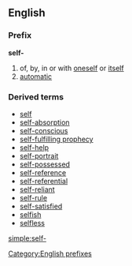 ==English==
===Prefix===
'''self-'''
# of, by, in or with [[oneself]] or [[itself]]
# [[automatic]]

===Derived terms===
*[[self]]
*[[self-absorption]]
*[[self-conscious]]
*[[self-fulfilling prophecy]]
*[[self-help]]
*[[self-portrait]]
*[[self-possessed]]
*[[self-reference]]
*[[self-referential]]
*[[self-reliant]]
*[[self-rule]]
*[[self-satisfied]]
*[[selfish]]
*[[selfless]]

[[Category:English prefixes]]

[[simple:self-]]